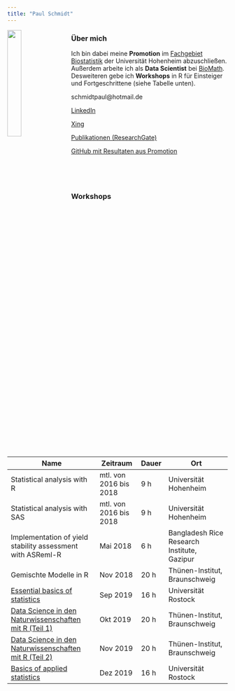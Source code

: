 ```yaml
---
title: "Paul Schmidt"
---
```


<img src="images/PauSch.jpg" style="width:25%; margin-right: 20px" align="left">

### Über mich

Ich bin dabei meine **Promotion** im [Fachgebiet Biostatistik](https://www.uni-hohenheim.de/organisation/einrichtung/fg-biostatistik) der Universität Hohenheim abzuschließen. Außerdem arbeite ich als **Data Scientist** bei [BioMath](https://www.biomath.de/). Desweiteren gebe ich **Workshops** in R für Einsteiger und Fortgeschrittene (siehe Tabelle unten).

schmidtpaul@hotmail.de

[LinkedIn](https://www.linkedin.com/in/schmidtpaul1989/)

[Xing](https://www.xing.com/profile/Paul_Schmidt203/cv)

[Publikationen (ResearchGate)](https://www.researchgate.net/profile/Paul_Schmidt17/research)

[GitHub mit Resultaten aus Promotion](https://github.com/PaulSchmidtGit/Heritability)

<br />

<br />

### Workshops

Name | Zeitraum | Dauer | Ort
-----------------|--------|----|------------
Statistical analysis with R | mtl. von 2016 bis 2018 | 9 h | Universität Hohenheim
Statistical analysis with SAS | mtl. von 2016 bis 2018 | 9 h | Universität Hohenheim
Implementation of yield stability assessment with ASReml-R | Mai 2018 | 6 h | Bangladesh Rice Research Institute, Gazipur
Gemischte Modelle in R | Nov 2018 | 20 h | Thünen-Institut, Braunschweig
[Essential basics of statistics](https://www.uni-rostock.de/en/research/support-of-early-career-researchers/graduate-academy/qualifizierungsprogramm/grundlagen-der-angewandten-statistik/) | Sep 2019 | 16 h | Universität Rostock
[Data Science in den Naturwissenschaften mit R (Teil 1)](https://biometrie-bmel.de/Kursinhalt?Kurs=2041) | Okt 2019 | 20 h | Thünen-Institut, Braunschweig
[Data Science in den Naturwissenschaften mit R (Teil 2)](https://biometrie-bmel.de/Kursinhalt?Kurs=2042) | Nov 2019 | 20 h | Thünen-Institut, Braunschweig
[Basics of applied statistics](https://www.uni-rostock.de/en/research/support-of-early-career-researchers/graduate-academy/qualifizierungsprogramm/grundlagen-der-angewandten-statistik/) | Dez 2019 | 16 h | Universität Rostock

